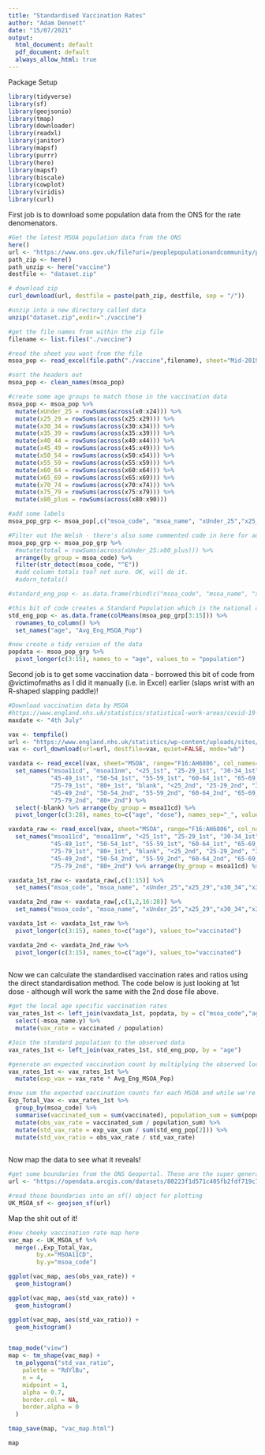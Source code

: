 ```yaml
---
title: "Standardised Vaccination Rates"
author: "Adam Dennett"
date: "15/07/2021"
output:
  html_document: default
  pdf_document: default
  always_allow_html: true
---
```


Package Setup

```r
library(tidyverse)
library(sf)
library(geojsonio)
library(tmap)
library(downloader)
library(readxl)
library(janitor)
library(mapsf)
library(purrr)
library(here)
library(mapsf)
library(biscale)
library(cowplot)
library(viridis)
library(curl)
```

First job is to download some population data from the ONS for the rate denomenators. 

```r
#Get the latest MSOA population data from the ONS
here()
url <- "https://www.ons.gov.uk/file?uri=/peoplepopulationandcommunity/populationandmigration/populationestimates/datasets/middlesuperoutputareamidyearpopulationestimates/mid2019sape22dt4/sape22dt4mid2019msoasyoaestimatesunformatted.zip"
path_zip <- here()
path_unzip <- here("vaccine")
destfile <- "dataset.zip"

# download zip
curl_download(url, destfile = paste(path_zip, destfile, sep = "/"))

#unzip into a new directory called data
unzip("dataset.zip",exdir="./vaccine")

#get the file names from within the zip file
filename <- list.files("./vaccine")

#read the sheet you want from the file
msoa_pop <- read_excel(file.path("./vaccine",filename), sheet="Mid-2019 Persons", skip = 3, col_names = T)

#sort the headers out
msoa_pop <- clean_names(msoa_pop)

#create some age groups to match those in the vaccination data
msoa_pop <- msoa_pop %>% 
  mutate(xUnder_25 = rowSums(across(x0:x24))) %>%
  mutate(x25_29 = rowSums(across(x25:x29))) %>% 
  mutate(x30_34 = rowSums(across(x30:x34))) %>% 
  mutate(x35_39 = rowSums(across(x35:x39))) %>% 
  mutate(x40_44 = rowSums(across(x40:x44))) %>% 
  mutate(x45_49 = rowSums(across(x45:x49))) %>% 
  mutate(x50_54 = rowSums(across(x50:x54))) %>% 
  mutate(x55_59 = rowSums(across(x55:x59))) %>% 
  mutate(x60_64 = rowSums(across(x60:x64))) %>% 
  mutate(x65_69 = rowSums(across(x65:x69))) %>% 
  mutate(x70_74 = rowSums(across(x70:x74))) %>% 
  mutate(x75_79 = rowSums(across(x75:x79))) %>% 
  mutate(x80_plus = rowSums(across(x80:x90)))

#add some labels
msoa_pop_grp <- msoa_pop[,c("msoa_code", "msoa_name", "xUnder_25","x25_29","x30_34","x35_39","x40_44","x45_49" ,"x50_54","x55_59","x60_64", "x65_69", "x70_74", "x75_79", "x80_plus")]

#Filter out the Welsh - there's also some commented code in here for adding totals, but I won't bother for now
msoa_pop_grp <- msoa_pop_grp %>% 
  #mutate(total = rowSums(across(xUnder_25:x80_plus))) %>% 
  arrange(by_group = msoa_code) %>% 
  filter(str_detect(msoa_code, "^E"))
  #add column totals too? not sure. OK, will do it. 
  #adorn_totals()

#standard_eng_pop <- as.data.frame(rbind(c("msoa_code", "msoa_name", "xUnder_25","x25_29","x30_34","x35_39","x40_44","x45_49" ,"x50_54","x55_59","x60_64", "x65_69", "x70_74", "x75_79", "x80_plus"),c("EngCode", "England",colMeans(msoa_pop_grp[3:15])))) %>% row_to_names(row_number = 1)

#this bit of code creates a Standard Population which is the national age structure against which we are going to standardise. Here, I'm just taking the average (mean) population found in MSOAs across England. It could really be anything, although I think the order of magnitude matters. 
std_eng_pop <- as.data.frame(colMeans(msoa_pop_grp[3:15])) %>% 
  rownames_to_column() %>% 
  set_names("age", "Avg_Eng_MSOA_Pop")

#now create a tidy version of the data
popdata <- msoa_pop_grp %>% 
  pivot_longer(c(3:15), names_to = "age", values_to = "population")

```

Second job is to get some vaccination data - borrowed this bit of code from @victimofmaths as I did it manually (i.e. in Excel) earlier (slaps wrist with an R-shaped slapping paddle)!

```r
#Download vaccination data by MSOA
#https://www.england.nhs.uk/statistics/statistical-work-areas/covid-19-vaccinations/
maxdate <- "4th July"

vax <- tempfile()
url <- "https://www.england.nhs.uk/statistics/wp-content/uploads/sites/2/2021/07/COVID-19-weekly-announced-vaccinations-08-July-2021.xlsx"
vax <- curl_download(url=url, destfile=vax, quiet=FALSE, mode="wb")

vaxdata <- read_excel(vax, sheet="MSOA", range="F16:AH6806", col_names=FALSE) %>% 
  set_names("msoa11cd", "msoa11nm", "<25_1st", "25-29_1st", "30-34_1st", "35-39_1st", "40-44_1st", 
            "45-49_1st", "50-54_1st", "55-59_1st", "60-64_1st", "65-69_1st", "70-74_1st", 
            "75-79_1st", "80+_1st", "blank", "<25_2nd", "25-29_2nd", "30-34_2nd", "35-39_2nd", "40-44_2nd", 
            "45-49_2nd", "50-54_2nd", "55-59_2nd", "60-64_2nd", "65-69_2nd", "70-74_2nd", 
            "75-79_2nd", "80+_2nd") %>% 
  select(-blank) %>% arrange(by_group = msoa11cd) %>% 
  pivot_longer(c(3:28), names_to=c("age", "dose"), names_sep="_", values_to="vaccinated")

vaxdata_raw <- read_excel(vax, sheet="MSOA", range="F16:AH6806", col_names=FALSE) %>% 
  set_names("msoa11cd", "msoa11nm", "<25_1st", "25-29_1st", "30-34_1st", "35-39_1st", "40-44_1st", 
            "45-49_1st", "50-54_1st", "55-59_1st", "60-64_1st", "65-69_1st", "70-74_1st", 
            "75-79_1st", "80+_1st", "blank", "<25_2nd", "25-29_2nd", "30-34_2nd", "35-39_2nd", "40-44_2nd", 
            "45-49_2nd", "50-54_2nd", "55-59_2nd", "60-64_2nd", "65-69_2nd", "70-74_2nd", 
            "75-79_2nd", "80+_2nd") %>% arrange(by_group = msoa11cd) %>% select(-blank)

vaxdata_1st_raw <- vaxdata_raw[,c(1:15)] %>% 
  set_names("msoa_code", "msoa_name", "xUnder_25","x25_29","x30_34","x35_39","x40_44","x45_49" ,"x50_54","x55_59","x60_64", "x65_69", "x70_74", "x75_79", "x80_plus")

vaxdata_2nd_raw <- vaxdata_raw[,c(1,2,16:28)] %>% 
  set_names("msoa_code", "msoa_name", "xUnder_25","x25_29","x30_34","x35_39","x40_44","x45_49" ,"x50_54","x55_59","x60_64", "x65_69", "x70_74", "x75_79", "x80_plus")

vaxdata_1st <- vaxdata_1st_raw %>% 
  pivot_longer(c(3:15), names_to=c("age"), values_to="vaccinated")

vaxdata_2nd <- vaxdata_2nd_raw %>% 
  pivot_longer(c(3:15), names_to=c("age"), values_to="vaccinated")
    
```

Now we can calculate the standardised vaccination rates and ratios using the direct standardisation method. The code below is just looking at 1st dose - although will work the same with the 2nd dose file above. 

```r
#get the local age specific vaccination rates
vax_rates_1st <- left_join(vaxdata_1st, popdata, by = c("msoa_code","age")) %>% 
  select(-msoa_name.y) %>% 
  mutate(vax_rate = vaccinated / population)

#Join the standard population to the observed data
vax_rates_1st <- left_join(vax_rates_1st, std_eng_pop, by = "age") 

#generate an expected vaccination count by multiplying the observed local rate by the standard population
vax_rates_1st <- vax_rates_1st %>% 
  mutate(exp_vax = vax_rate * Avg_Eng_MSOA_Pop)

#now sum the expected vaccination counts for each MSOA and while we're here, calculate the observed local vaccination rate, a standardised local vaccination rate and a standardised ratio for each MSOA
Exp_Total_Vax <- vax_rates_1st %>% 
  group_by(msoa_code) %>% 
  summarise(vaccinated_sum = sum(vaccinated), population_sum = sum(population),  exp_vax_sum = sum(exp_vax)) %>%
  mutate(obs_vax_rate = vaccinated_sum / population_sum) %>% 
  mutate(std_vax_rate = exp_vax_sum / sum(std_eng_pop[2])) %>% 
  mutate(std_vax_ratio = obs_vax_rate / std_vax_rate)
   
```

Now map the data to see what it reveals!

```r
#get some boundaries from the ONS Geoportal. These are the super generalised ones so I don't melt all the ram in my computer. 
url <- "https://opendata.arcgis.com/datasets/80223f1d571c405fb2fdf719c7e6da13_0.geojson"

#read those boundaries into an sf() object for plotting
UK_MSOA_sf <- geojson_sf(url)
```

Map the shit out of it!

```r
#new cheeky vaccination rate map here
vac_map <- UK_MSOA_sf %>% 
  merge(.,Exp_Total_Vax,
        by.x="MSOA11CD", 
        by.y="msoa_code")

ggplot(vac_map, aes(obs_vax_rate)) + 
  geom_histogram()

ggplot(vac_map, aes(std_vax_rate)) + 
  geom_histogram()

ggplot(vac_map, aes(std_vax_ratio)) + 
  geom_histogram()


tmap_mode("view")
map <- tm_shape(vac_map) +
  tm_polygons("std_vax_ratio", 
    palette = "RdYlBu",
    n = 4,
    midpoint = 1,
    alpha = 0.7, 
    border.col = NA,
    border.alpha = 0
  )

tmap_save(map, "vac_map.html")

map
```
